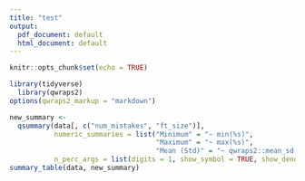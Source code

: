 ```yaml
---
title: "test"
output:
  pdf_document: default
  html_document: default
---
```


```r
knitr::opts_chunk$set(echo = TRUE)
```

```r
library(tidyverse)
  library(qwraps2)
options(qwraps2_markup = "markdown")
```

```r
new_summary <-
  qsummary(data[, c("num_mistakes", "ft_size")],
           numeric_summaries = list("Minimum" = "~ min(%s)",
                                    "Maximum" = "~ max(%s)",
                                    "Mean (Std)" = "~ qwraps2::mean_sd(%s, denote_sd = 'paren')"),
           n_perc_args = list(digits = 1, show_symbol = TRUE, show_denom = "always"))
summary_table(data, new_summary)
```